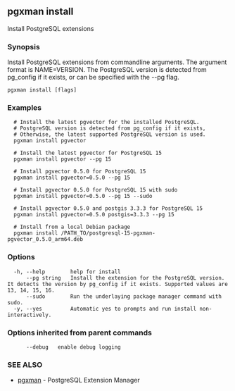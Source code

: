 ## pgxman install

Install PostgreSQL extensions

### Synopsis

Install PostgreSQL extensions from commandline arguments. The argument
format is NAME=VERSION. The PostgreSQL version is detected from pg_config
if it exists, or can be specified with the --pg flag.

```
pgxman install [flags]
```

### Examples

```
  # Install the latest pgvector for the installed PostgreSQL.
  # PostgreSQL version is detected from pg_config if it exists,
  # Otherwise, the latest supported PostgreSQL version is used.
  pgxman install pgvector

  # Install the latest pgvector for PostgreSQL 15
  pgxman install pgvector --pg 15

  # Install pgvector 0.5.0 for PostgreSQL 15
  pgxman install pgvector=0.5.0 --pg 15

  # Install pgvector 0.5.0 for PostgreSQL 15 with sudo
  pgxman install pgvector=0.5.0 --pg 15 --sudo

  # Install pgvector 0.5.0 and postgis 3.3.3 for PostgreSQL 15
  pgxman install pgvector=0.5.0 postgis=3.3.3 --pg 15

  # Install from a local Debian package
  pgxman install /PATH_TO/postgresql-15-pgxman-pgvector_0.5.0_arm64.deb
```

### Options

```
  -h, --help        help for install
      --pg string   Install the extension for the PostgreSQL version. It detects the version by pg_config if it exists. Supported values are 13, 14, 15, 16.
      --sudo        Run the underlaying package manager command with sudo.
  -y, --yes         Automatic yes to prompts and run install non-interactively.
```

### Options inherited from parent commands

```
      --debug   enable debug logging
```

### SEE ALSO

* [pgxman](pgxman.md)	 - PostgreSQL Extension Manager

